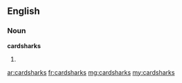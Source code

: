 ==English==

===Noun===
'''cardsharks'''

# {{plural of|cardshark}}

[[ar:cardsharks]]
[[fr:cardsharks]]
[[mg:cardsharks]]
[[my:cardsharks]]
